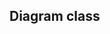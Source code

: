 
## Diagram class 
<CardGrid>
  <Card
    title= "Class Diagram"
    image= "/images/Class Diagram1.jpg"   
    external= {true}
    variant="image"
  />
</CardGrid>  